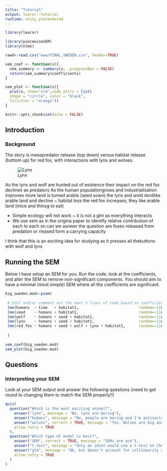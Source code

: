 ```yaml
---
title: "Tutorial"
output: learnr::tutorial
runtime: shiny_prerendered
---
```


```r
library(learnr)

library(piecewiseSEM)
library(nlme)

rawd<-read.csv("www/FINAL_SWEDEN.csv", header=TRUE)

sem_coef <- function(x){
  sem_summary <- summary(x, .progressBar = FALSE)
  return(sem_summary$coefficients)
}

sem_plot <- function(x){
  plot(x, show="std",node_attrs = list(
  shape = "circle", color = "black",
  fillcolor = "orange"))
}

knitr::opts_chunk$set(echo = FALSE)
```


## Introduction

### Background 
The story is mesopredator release (top down)  versus habitat release (bottom up) for 
red fox, with interactions with lynx and wolves.

![Lynx](www/lynx.jpg)

As the lynx and wolf are hunted out of existence their impact on the red fox declines as predators
As the human populationgrows and industrialisation improves more land is turned arable (seed sown)
the lynx and wold dontlike arable land and decline ~ habitat loss the red fox increases;
they like arable land (mice and thinsg to eat)

* Simple ecology will not work ~ it is not a glm as everything interacts
* We use sem as in the origina paper to identify relatve contribution of each to each
so can we asnwer the question are foxes released from predation or rleased form a carrying capacity

I think that this is an exciting idea for studying as it presses all thebuttons with wolf and lynx 



## Running the SEM
Below I have setup an SEM for you. Run the code, look at the coefficients, and
alter the SEM to remove non-significant components. You should aim to have a
minimal (most simple) SEM where all the coefficients are significant.


```r
big_sweden.mod<-psem(
  
 # Edit and/or comment out the next 5 lines of code based on coefficients from SEM  
 lme(humans  ~ time   + habitat1,                           random=~1|name,rawd),
 lme(seed    ~ humans + habitat1,                           random=~1|name,rawd),
 lme(wolf    ~ humans + seed + habitat1,                    random=~1|name,rawd),
 lme(lynx    ~ humans + seed + habitat1,                    random=~1|name,rawd),
 lme(red_fox ~ humans + seed + wolf + lynx + habitat1,      random=~1|name, rawd)
 
 )
 
sem_coef(big_sweden.mod)
sem_plot(big_sweden.mod)

```

## Questions

### Interpreting your SEM

Look at your SEM output and answer the following questions (need to get round to
changing them to match the SEM properly!!)

```r
quiz(
  question("Which is the most exciting animal?",
    answer("lynx", message = "No, lynx are boring"),
    answer("humans", message = "No, people are boring and I'm antisocial"),
    answer("wolves", correct = TRUE, message = "Yes. Wolves are big and fierce"),
    allow_retry = TRUE
  ),
  question("Which type of model is best?",
    answer("SEM", correct = TRUE, message = "SEMs are ace"),
    answer("t.test", message = "Only an idiot would use a t-test on these data"),
    answer("glm", message = "OK, but doesn't account for collinearity or grouping"),
    allow_retry = TRUE
  )
)
```

